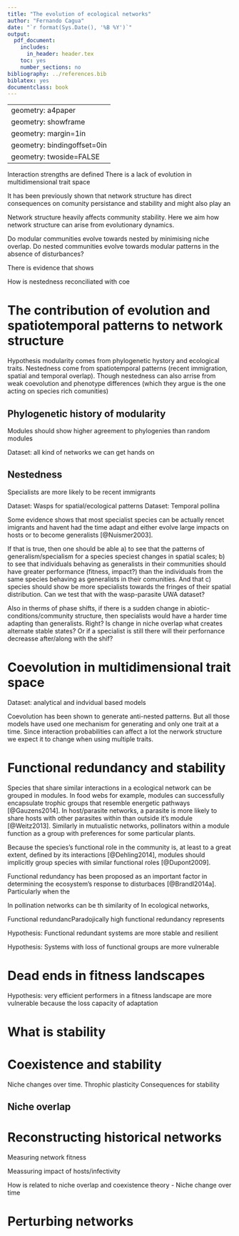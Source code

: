 ```yaml
---
title: "The evolution of ecological networks"
author: "Fernando Cagua"
date: "`r format(Sys.Date(), '%B %Y')`"
output: 
  pdf_document:
    includes:
      in_header: header.tex
    toc: yes
    number_sections: no
bibliography: ../references.bib
biblatex: yes
documentclass: book
---
```

---
geometry: a4paper
geometry: showframe
geometry: margin=1in
geometry: bindingoffset=0in
geometry: twoside=FALSE
---
\newgeometry{right=3in, twoside=FALSE}

\chapter{Introduction}

Interaction strengths are defined There is a lack of evolution in multidimensional trait space

\chapter{Evolution and network structure?}

It has been previously shown that network structure has direct consequences on comunity persistance and stability and might also play an 

Network structure heavily affects community stability. Here we aim how network structure can arise from evolutionary dynamics.

Do modular communities evolve towards nested by minimising niche overlap. Do nested communities evolve towards modular patterns in the absence of disturbances?

There is evidence that shows 

How is nestedness reconciliated with coe

# The contribution of evolution and spatiotemporal patterns to network structure

Hypothesis modularity comes from phylogenetic hystory and ecological traits. Nestedness come from spatiotemporal patterns (recent immigration, spatial and temporal overlap). Though nestedness can also arrise from weak coevolution and phenotype differences (which they argue is the one acting on species rich comunities)

## Phylogenetic history of modularity

Modules should show higher agreement to phylogenies than random modules

Dataset: all kind of networks we can get hands on

## Nestedness 

Specialists are more likely to be recent immigrants

Dataset: Wasps for spatial/ecological patterns
Dataset: Temporal pollina

Some evidence shows that most specialist species can be actually rencet imigrants and havent had the time adapt and either evolve large impacts on hosts or to become generalists [@Nuismer2003]. 

If that is true, then one should be able a) to see that the patterns of generalism/specialism for a species speciest changes in spatial scales; b) to see that individuals behaving as generalists in their communities should have greater performance (fitness, impact?) than the individuals from the same species behaving as generalists in their comunities. And that c) species should show be more specialists towards the fringes of their spatial distribution. Can we test that with the wasp-parasite UWA dataset?

Also in therms of phase shifts, if there is a sudden change in abiotic-conditions/community structure, then specialists would have a harder time adapting than generalists. Right? Is change in niche overlap what creates alternate stable states? Or if a specialist is still there will their perfornance decreasse after/along with the shif?

# Coevolution in multidimensional trait space 

Dataset: analytical and indvidual based models

Coevolution has been shown to generate anti-nested patterns. But all those models have used one mechanism for generating and only one trait at a time. Since interaction probabilities can affect a lot the nerwork structure we expect it to change when using multiple traits. 

\chapter{How community structure affects stability}

# Functional redundancy and stability

Species that share similar interactions in a ecological network can be grouped in modules. In food webs for example, modules can successfully encapsulate trophic groups that resemble energetic pathways [@Gauzens2014]. In host/parasite networks, a parasite is more likely to share hosts with other parasites within than outside it's module [@Weitz2013]. Similarly in mutualistic networks, pollinators within a module function as a group with preferences for some particular plants. 

Because the species's functional role in the community is, at least to a great extent, defined by its interactions [@Dehling2014], modules should implicitly group species with similar functional roles [@Dupont2009].

Functional redundancy has been proposed as an important factor in determining the ecosystem's response to disturbaces [@Brandl2014a]. Particularly when the 


In pollination networks   can be th  similarity of In ecological networks, 

Functional redundancParadojically high functional redundancy represents

Hypothesis: Functional redundant systems are more stable and resilient

Hypothesis: Systems with loss of functional groups are more vulnerable

# Dead ends in fitness landscapes

Hypothesis: very efficient performers in a fitness landscape are more vulnerable because the loss capacity of adaptation


# What is stability

# Coexistence and stability

Niche changes over time. Throphic plasticity Consequences for stability

## Niche overlap



\chapter{Temporal dynamics in ecological networks}

# Reconstructing historical networks

Measuring network fitness

Meassuring impact of hosts/infectivity

How is related to niche overlap and coexistence theory - Niche change over time

# Perturbing networks



\chapter{Ecosystem feedbacks are indirect interactions}

\newgeometry{margin=1in, twoside=FALSE}
\chapter*{References}








